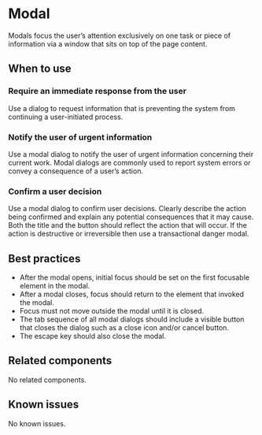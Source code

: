 
<Meta of={stories} />

# Modal

Modals focus the user’s attention exclusively on one task or piece of information
via a window that sits on top of the page content.

## When to use

### Require an immediate response from the user
Use a dialog to request information that is preventing the system from continuing
a user-initiated process.

### Notify the user of urgent information
Use a modal dialog to notify the user of urgent information concerning their
current work. Modal dialogs are commonly used to report system errors or convey
a consequence of a user’s action.

### Confirm a user decision
Use a modal dialog to confirm user decisions. Clearly describe the action being
confirmed and explain any potential consequences that it may cause. Both the
title and the button should reflect the action that will occur. If the action is
destructive or irreversible then use a transactional danger modal.

## Best practices

- After the modal opens, initial focus should be set on the first focusable
  element in the modal.
- After a modal closes, focus should return to the element that invoked the modal.
- Focus must not move outside the modal until it is closed.
- The tab sequence of all modal dialogs should include a visible button that
  closes the dialog such as a close icon and/or cancel button.
- The escape key should also close the modal.

## Related components

No related components.

## Known issues

No known issues.

<Story of={stories.basic} height='500px'/>
